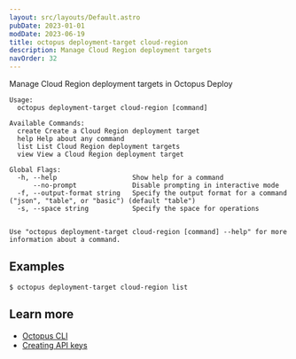 ```yaml
---
layout: src/layouts/Default.astro
pubDate: 2023-01-01
modDate: 2023-06-19
title: octopus deployment-target cloud-region
description: Manage Cloud Region deployment targets
navOrder: 32
---
```


Manage Cloud Region deployment targets in Octopus Deploy

```
Usage:
  octopus deployment-target cloud-region [command]

Available Commands:
  create Create a Cloud Region deployment target
  help Help about any command
  list List Cloud Region deployment targets
  view View a Cloud Region deployment target

Global Flags:
  -h, --help                   Show help for a command
      --no-prompt              Disable prompting in interactive mode
  -f, --output-format string   Specify the output format for a command ("json", "table", or "basic") (default "table")
  -s, --space string           Specify the space for operations


Use "octopus deployment-target cloud-region [command] --help" for more information about a command.
```

## Examples

<SamplesInstance />

```
$ octopus deployment-target cloud-region list

```

## Learn more

- [Octopus CLI](/docs/octopus-rest-api/cli)
- [Creating API keys](/docs/octopus-rest-api/how-to-create-an-api-key)
